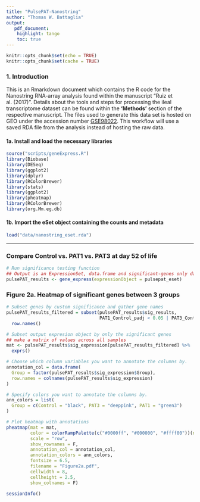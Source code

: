 ```yaml
---
title: "PulsePAT-Nanostring"
author: "Thomas W. Battaglia"
output:
   pdf_document: 
    highlight: tango
    toc: true
---
```


```r
knitr::opts_chunk$set(echo = TRUE)
knitr::opts_chunk$set(cache = TRUE)
```

### 1. Introduction
This is an Rmarkdown document which contains the R code for the Nanostring RNA-array analysis found within the manuscript "Ruiz et al. (2017)". Details about the tools and steps for processing the ileal transcriptome dataset can be found within the **'Methods'** section of the respective manuscript. The files used to generate this data set is hosted on GEO under the accession number [GSE98022](https://www.ncbi.nlm.nih.gov/geo/query/acc.cgi?acc=GSE98022). This workflow will use a saved RDA file from the analysis instead of hosting the raw data.


#### 1a. Install and load the necessary libraries
```r
source("scripts/geneExpress.R")
library(Biobase)
library(DESeq)
library(ggplot2)
library(dplyr)
library(RColorBrewer)
library(stats)
library(ggplot2)
library(pheatmap)
library(RColorBrewer)
library(org.Mm.eg.db)
```


#### 1b. Import the eSet object containing the counts and metadata
```r
load("data/nanostring_eset.rda")
```

----

### Compare Control vs. PAT1 vs. PAT3 at day 52 of life
```r
# Run significance testing function
## Output is an ExpressionSet, data.frame and significant-genes only data.frame
pulsePAT_results <- gene_express(expressionObject = pulsepat_eset)
```


### Figure 2a. Heatmap of significant genes between 3 groups
```r
# Subset genes by custom significance and gather gene names
pulsePAT_results_filtered = subset(pulsePAT_results$sig_results, 
                                   PAT1_Control_padj < 0.05 | PAT3_Control_padj < 0.05) %>%
  row.names()

# Subset output expresion object by only the significant genes
## make a matrix of values across all samples
mat <- pulsePAT_results$sig_expression[pulsePAT_results_filtered] %>%
  exprs()

# Choose which column variables you want to annotate the columns by.
annotation_col = data.frame(
  Group = factor(pulsePAT_results$sig_expression$Group), 
  row.names = colnames(pulsePAT_results$sig_expression)
)

# Specify colors you want to annotate the columns by.
ann_colors = list(
  Group = c(Control = "black", PAT3 = "deeppink", PAT1 = "green3")
)

# Plot heatmap with annotations
pheatmap(mat = mat, 
         color = colorRampPalette(c("#0000ff", "#000000", "#ffff00"))(n = 255), 
         scale = "row", 
         show_rownames = F,
         annotation_col = annotation_col, 
         annotation_colors = ann_colors,
         fontsize = 6.5, 
         filename = "Figure2a.pdf",
         cellwidth = 8,
         cellheight = 2.5,
         show_colnames = F)
```

```r
sessionInfo()
```

